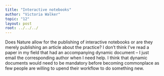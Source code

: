 ```yaml
---
title: "Interactive notebooks"
author: "Victoria Walker"
topic: "12"
layout: post
root: ../../../
---
```


Does Nature allow for the publishing of interactive notebooks or are they merely publishing an article about the practice? I don't think I've read a paper in my field that had an accompanying dynamic document -- I just email the corresponding author when I need help. I think that dynamic documents would need to be mandatory before becoming commonplace as few people are willing to upend their workflow to do something new. 